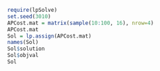 
```r
require(lpSolve)
set.seed(3010)
APCost.mat = matrix(sample(10:100, 16), nrow=4)
APCost.mat
Sol = lp.assign(APCost.mat)
names(Sol)
Sol$solution
Sol$objval
Sol
``` 
 

